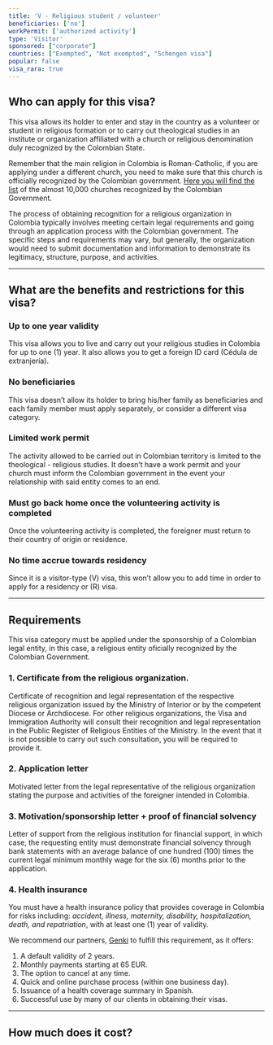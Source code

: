 ```yaml
---
title: 'V - Religious student / volunteer'
beneficiaries: ['no']
workPermit: ['authorized activity']
type: 'Visitor'
sponsored: ["corporate"]
countries: ["Exempted", "Not exempted", "Schengen visa"]
popular: false
visa_rara: true
---
```


## Who can apply for this visa?

This visa allows its holder to enter and stay in the country as a volunteer or student in religious formation or to carry out theological studies in an institute or organization affiliated with a church or religious denomination duly recognized by the Colombian State.

Remember that the main religion in Colombia is Roman-Catholic, if you are applying under a different church, you need to make sure that this church is officially recognized by the Colombian government. [Here you will find the list](https://www.mininterior.gov.co/registro-publico-de-entidades-religiosas/) of the almost 10,000 churches recognized by the Colombian Government.

The process of obtaining recognition for a religious organization in Colombia typically involves meeting certain legal requirements and going through an application process with the Colombian government. The specific steps and requirements may vary, but generally, the organization would need to submit documentation and information to demonstrate its legitimacy, structure, purpose, and activities.

---

## What are the benefits and restrictions for this visa?

### **Up to one year validity**

This visa allows you to live and carry out your religious studies in Colombia for up to one (1) year. It also allows you to get a foreign ID card (Cédula de extranjería).

### **No beneficiaries**

This visa doesn’t allow its holder to bring his/her family as beneficiaries and each family member must apply separately, or consider a different visa category.

### **Limited work permit**

The activity allowed to be carried out in Colombian territory is limited to the theological - religious studies. It doesn’t have a work permit and your church must inform the Colombian government in the event your relationship with said entity comes to an end.

### **Must go back home once the volunteering activity is completed**

Once the volunteering activity is completed, the foreigner must return to their country of origin or residence.

### **No time accrue towards residency**

Since it is a visitor-type (V) visa, this won’t allow you to add time in order to apply for a residency or (R) visa.

---

## Requirements

This visa category must be applied under the sponsorship of a Colombian legal entity, in this case, a religious entity oficially recognized by the Colombian Government.

### 1. Certificate from the religious organization.

Certificate of recognition and legal representation of the respective religious organization issued by the Ministry of Interior or by the competent Diocese or Archdiocese. For other religious organizations, the Visa and Immigration Authority will consult their recognition and legal representation in the Public Register of Religious Entities of the Ministry. In the event that it is not possible to carry out such consultation, you will be required to provide it.

### 2. Application letter

Motivated letter from the legal representative of the religious organization stating the purpose and activities of the foreigner intended in Colombia.

### 3. Motivation/sponsorship letter + proof of financial solvency

Letter of support from the religious institution for financial support, in which case, the requesting entity must demonstrate financial solvency through bank statements with an average balance of one hundred (100) times the current legal minimum monthly wage for the six (6) months prior to the application.

### **4. Health insurance**

You must have a health insurance policy that provides coverage in Colombia for risks including: *accident, illness, maternity, disability, hospitalization, death, and repatriation*, with at least one (1) year of validity.

We recommend our partners, [Genki](https://genki.world/?with=capitaleme) to fulfill this requirement, as it offers:

1. A default validity of 2 years.
2. Monthly payments starting at 65 EUR.
3. The option to cancel at any time.
4. Quick and online purchase process (within one business day).
5. Issuance of a health coverage summary in Spanish.
6. Successful use by many of our clients in obtaining their visas.

---
## How much does it cost?

<VisaCosts
    studyFees="54"
    issuanceFees="177"
    apostille={false}
    translation={false}
/>